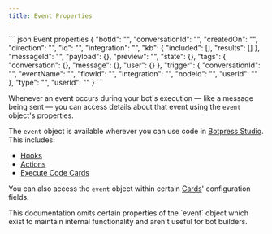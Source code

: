 ```yaml
---
title: Event Properties
---
```



<ResponseExample>
``` json Event properties
{
  "botId": "<string>",
  "conversationId": "<string>",
  "createdOn": "<Date>",
  "direction": "<EventDirection>",
  "id": "<string>",
  "integration": "<string>",
  "kb": {
    "included": [],
    "results": []
  },
  "messageId": "<string>",
  "payload": {},
  "preview": "<string>",
  "state": {},
  "tags": {
    "conversation": {},
    "message": {},
    "user": {}
  },
  "trigger": {
    "conversationId": "<string>",
    "eventName": "<string>",
    "flowId": "<string>",
    "integration": "<string>",
    "nodeId": "<string>",
    "userId": "<string>"
  },
  "type": "<string>",
  "userId": "<string>"
}
```
</ResponseExample>

Whenever an event occurs during your bot's execution — like a message being sent — you can access details about that event using the `event` object's properties.

The `event` object is available wherever you can use code in [Botpress Studio](/learn/reference/introduction). This includes:

- [Hooks](/learn/reference/hooks)
- [Actions](/learn/reference/actions)
- [Execute Code Cards](/learn/reference/cards/execute)

You can also access the `event` object within certain [Cards](/learn/reference/cards/introduction)' configuration fields.

<Warning>
    This documentation omits certain properties of the `event` object which exist to maintain internal functionality and aren't useful for bot builders.
</Warning>

<IncomingEvent />